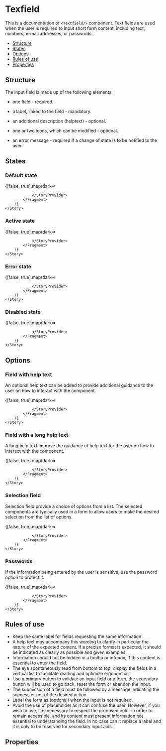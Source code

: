 <!--- Texfields.stories.mdx 
--->


<Meta title="documentation/Components/Texfield" component={Texfield} />

# Texfield

This is a documentation of `<Textfield/>` component.
Text fields are used when the user is required to input short form content, 
including text, numbers, e-mail addresses, or passwords. 

- [Structure](#structure)
- [States](#sizes)
- [Options](#options)
- [Rules of use](#rules-of-use)
- [Properties](#properties)

## Structure

The input field is made up of the following elements:

- one field - required.

- a label, linked to the field - mandatory.

- an additional description (helptext) - optional.

- one or two icons, which can be modified - optional.

- an error message - required if a change of state is to be notified to the user.

## States

### Default state

<Canvas>
    <Story name="Default state">
        {[false, true].map(dark=>
            <Fragment key={dark}>
                <StoryProvider dark={dark}>
                      
                </StoryProvider>
            </Fragment>
        )}
    </Story>
</Canvas>

### Active state

<Canvas>
    <Story name="Active state">
        {[false, true].map(dark=>
            <Fragment key={dark}>
                <StoryProvider dark={dark}>
                      
                </StoryProvider>
            </Fragment>
        )}
    </Story>
</Canvas>

### Error state

<Canvas>
    <Story name="Error state">
        {[false, true].map(dark=>
            <Fragment key={dark}>
                <StoryProvider dark={dark}>
                      
                </StoryProvider>
            </Fragment>
        )}
    </Story>
</Canvas>

### Disabled state

<Canvas>
    <Story name="Disabled state">
        {[false, true].map(dark=>
            <Fragment key={dark}>
                <StoryProvider dark={dark}>
                      
                </StoryProvider>
            </Fragment>
        )}
    </Story>
</Canvas>


## Options

### Field with help text

An optional help text can be added to provide additional guidance to the user on how to interact with the component.

<Canvas>
    <Story name="Help text field">
        {[false, true].map(dark=>
            <Fragment key={dark}>
                <StoryProvider dark={dark}>
                      
                </StoryProvider>
            </Fragment>
        )}
    </Story>
</Canvas>

### Field with a long help text

A long help text improve the guidance of help text for the user on how to interact with the component.

<Canvas>
    <Story name="Long Help text field">
        {[false, true].map(dark=>
            <Fragment key={dark}>
                <StoryProvider dark={dark}>
                      
                </StoryProvider>
            </Fragment>
        )}
    </Story>
</Canvas>


### Selection field

Selection field provide a choice of options from a list. The selected components 
are typically used in a form to allow users to make the desired selection from the list of options.

<Canvas>
    <Story name="Selection field">
        {[false, true].map(dark=>
            <Fragment key={dark}>
                <StoryProvider dark={dark}>
                      
                </StoryProvider>
            </Fragment>
        )}
    </Story>
</Canvas>

### Passwords

If the information being entered by the user is sensitive, use the password option to protect it.

<Canvas>
    <Story name="Password field">
        {[false, true].map(dark=>
            <Fragment key={dark}>
                <StoryProvider dark={dark}>
                      
                </StoryProvider>
            </Fragment>
        )}
    </Story>
</Canvas>

## Rules of use

* Keep the same label for fields requesting the same information
* A help text may accompany this wording to clarify in particular the nature of the expected content. 
If a precise format is expected, it should be indicated as clearly as possible and given examples.
* Information should not be hidden in a tooltip or infobox, if this content is essential to enter the field.
* The eye spontaneously read from bottom to top, display the fields in a vertical list to facilitate reading and optimize ergonomics
* Use a primary button to validate an input field or a form, the secondary button will be used to go back, reset the form or abandon the input.
* The submission of a field must be followed by a message indicating the success or not of the desired action
* Label the form as (optional) when the input is not required.
* Avoid the use of placeholder as it can confuse the user. However, if you wish to use, it is necessary 
to respect the proposed color in order to remain accessible, and its content must present information 
not essential to understanding the field. In no case can it replace a label and it is only to be reserved 
for secondary input aids.


## Properties

<ArgsTable of={Texfield} />